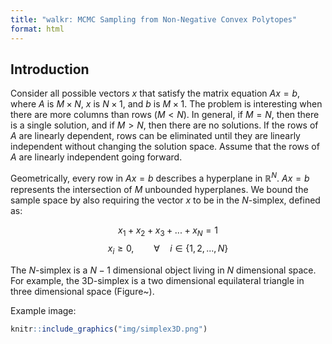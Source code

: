 ```yaml
---
title: "walkr: MCMC Sampling from Non-Negative Convex Polytopes"
format: html
---
```


## Introduction

Consider all possible vectors $x$ that satisfy the matrix equation $Ax=b$,
where $A$ is $M \times N$, $x$ is $N \times 1$, and $b$ is $M \times 1$. 
The problem is interesting when there are more columns than rows  ($M < N$).
In general, if $M = N$, then there is a single solution, and if $M > N$, then there are no solutions. If the rows of $A$ are linearly dependent, rows can be eliminated until they are linearly  independent without changing the solution space. Assume that the rows of $A$ are 
linearly independent going forward. 

Geometrically, every row in $Ax=b$ describes a hyperplane in $\mathbb{R}^N$. $Ax=b$ represents the intersection of $M$ unbounded hyperplanes. We bound the sample space by also requiring the vector $x$ to be in the $N$-simplex, defined as: 


$$x_1 + x_2 + x_3 + ... + x_N = 1$$
$$x_i \geq 0, \qquad \forall \quad i \in \text{\{$1, 2, ..., N$\}}$$ 

The $N$-simplex is a $N-1$ dimensional object living in $N$ dimensional space. For example, the $3$D-simplex 
is a two dimensional equilateral triangle in three dimensional space (Figure~\ref{fig:simplex3D}).

Example image:

```r
knitr::include_graphics("img/simplex3D.png")
```


